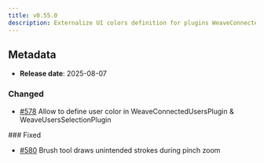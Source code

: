 ```yaml
---
title: v0.55.0
description: Externalize UI colors definition for plugins WeaveConnectedUsersPlugin & WeaveUsersSelectionPlugin
---
```


## Metadata

- **Release date**: 2025-08-07

### Changed

- [#578](https://github.com/InditexTech/weavejs/issues/578) Allow to define user color in WeaveConnectedUsersPlugin & WeaveUsersSelectionPlugin

### Fixed

- [#580](https://github.com/InditexTech/weavejs/issues/580) Brush tool draws unintended strokes during pinch zoom
